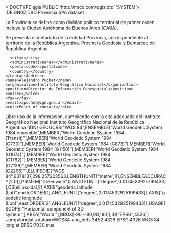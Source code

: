 <!DOCTYPE qgis PUBLIC 'http://mrcc.com/qgis.dtd' 'SYSTEM'>
<qgis version="3.40.3-Bratislava">
  <identifier>IDEIGN02.DBO.Provincia</identifier>
  <parentidentifier></parentidentifier>
  <language>SPA</language>
  <type>dataset</type>
  <title>IDEIGN02.DBO.Provincia</title>
  <abstract>La Provincia se define como división político territorial de primer orden. Incluye la Ciudad Autónoma de Buenos Aires (CABA).

Se presenta el metadato de la entidad Provincia, correspondiente al territorio de la República Argentina.</abstract>
  <keywords vocabulary="Search keys">
    <keyword>Provincia</keyword>
    <keyword>Geodesia y Demarcación</keyword>
    <keyword>República Argentina</keyword>
  </keywords>
  <contact>
    <contactAddress>
      <type></type>
      <address></address>
      <city></city>
      <administrativearea></administrativearea>
      <postalcode></postalcode>
      <country></country>
    </contactAddress>
    <name>Alejandro Puchet</name>
    <organization>Instituto Geográfico Nacional</organization>
    <position>Director de Información Geoespacial</position>
    <voice></voice>
    <fax></fax>
    <email>apuchet@ign.gob.ar</email>
    <role>Point of contact</role>
  </contact>
  <links/>
  <dates>
    <date value="2019-04-26T00:00:00" type="Created"/>
  </dates>
  <fees></fees>
  <constraints type="Limitations of use">Libre uso de la información, cumpliendo con la cita adecuada del Instituto Geográfico Nacional</constraints>
  <rights>Instituto Geográfico Nacional de la República Argentina (IGN)</rights>
  <encoding></encoding>
  <crs>
    <spatialrefsys nativeFormat="Wkt">
      <wkt>GEOGCRS["WGS 84",ENSEMBLE["World Geodetic System 1984 ensemble",MEMBER["World Geodetic System 1984 (Transit)"],MEMBER["World Geodetic System 1984 (G730)"],MEMBER["World Geodetic System 1984 (G873)"],MEMBER["World Geodetic System 1984 (G1150)"],MEMBER["World Geodetic System 1984 (G1674)"],MEMBER["World Geodetic System 1984 (G1762)"],MEMBER["World Geodetic System 1984 (G2139)"],MEMBER["World Geodetic System 1984 (G2296)"],ELLIPSOID["WGS 84",6378137,298.257223563,LENGTHUNIT["metre",1]],ENSEMBLEACCURACY[2.0]],PRIMEM["Greenwich",0,ANGLEUNIT["degree",0.0174532925199433]],CS[ellipsoidal,2],AXIS["geodetic latitude (Lat)",north,ORDER[1],ANGLEUNIT["degree",0.0174532925199433]],AXIS["geodetic longitude (Lon)",east,ORDER[2],ANGLEUNIT["degree",0.0174532925199433]],USAGE[SCOPE["Horizontal component of 3D system."],AREA["World."],BBOX[-90,-180,90,180]],ID["EPSG",4326]]</wkt>
      <proj4>+proj=longlat +datum=WGS84 +no_defs</proj4>
      <srsid>3452</srsid>
      <srid>4326</srid>
      <authid>EPSG:4326</authid>
      <description>WGS 84</description>
      <projectionacronym>longlat</projectionacronym>
      <ellipsoidacronym>EPSG:7030</ellipsoidacronym>
      <geographicflag>true</geographicflag>
    </spatialrefsys>
  </crs>
  <extent>
    <spatial maxy="-21.78085700000000102" minx="-74" maxz="0" maxx="-25" dimensions="2" minz="0" miny="-90" crs="EPSG:4326"/>
  </extent>
</qgis>
